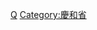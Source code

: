 {{Navbox
|bodyclass=hlist

|state      = autocollapse<!--autocollapse、uncollapsed、collapsed、plain、off-->
|name       = 庆和省行政区划
|title      = [[越南]][[慶和省|庆和省]]行政区划
|image      = [[file:Flag of Vietnam.svg|border|50px|越南国旗]]
|above      =
|abovestyle = 
|listclass  = hlist
 
|group1 = [[省辖市]]（2）
| list1 =
*[[芽莊市]]
*[[金蘭市]]
|group2 = [[市社]]（1）
| list2 =
*[[宁和市社]]
|group3 = [[县]]（6）
| list3 =
*[[柑林縣]]
*[[延慶縣 (越南)|延庆县]]
*[[慶山縣]]
*[[庆永县]]
*[[长沙县 (越南)|长沙县]]<small>（[[南沙群岛]]，争议领土）</small>
*[[萬寧縣 (越南)|万宁县]]
|belowstyle = text-align: left;
|below      = 参阅：[[越南县级以上行政区列表]]
}}
<noinclude>
[[Category:越南二级行政区模板|Q]]
[[Category:慶和省]]
</noinclude>